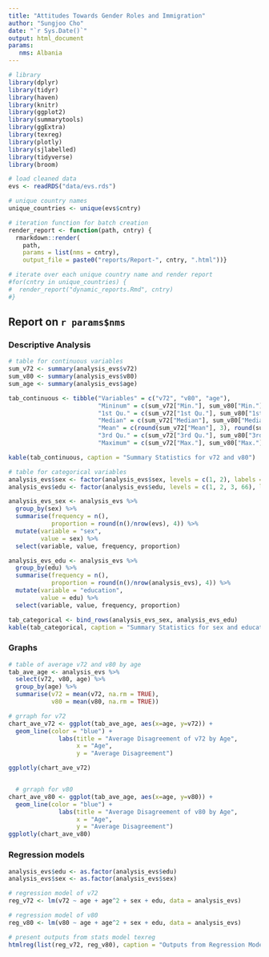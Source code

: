 ```yaml
---
title: "Attitudes Towards Gender Roles and Immigration"
author: "Sungjoo Cho"
date: "`r Sys.Date()`"
output: html_document
params:
   nms: Albania
---
```


```r
# library
library(dplyr)
library(tidyr)
library(haven)
library(knitr)
library(ggplot2)
library(summarytools)
library(ggExtra)
library(texreg)
library(plotly)
library(sjlabelled)
library(tidyverse)
library(broom)

# load cleaned data
evs <- readRDS("data/evs.rds")

# unique country names
unique_countries <- unique(evs$cntry)

# iteration function for batch creation
render_report <- function(path, cntry) {
  rmarkdown::render(
    path,
    params = list(nms = cntry),
    output_file = paste0("reports/Report-", cntry, ".html"))}

# iterate over each unique country name and render report
#for(cntry in unique_countries) {
#  render_report("dynamic_reports.Rmd", cntry)
#}
```



## Report on `r params$nms`


### Descriptive Analysis

```r
# table for continuous variables
sum_v72 <- summary(analysis_evs$v72)
sum_v80 <- summary(analysis_evs$v80)
sum_age <- summary(analysis_evs$age)

tab_continuous <- tibble("Variables" = c("v72", "v80", "age"),
                         "Mininum" = c(sum_v72["Min."], sum_v80["Min."], sum_age["Min."]),
                         "1st Qu." = c(sum_v72["1st Qu."], sum_v80["1st Qu."], sum_age["1st Qu."]),
                         "Median" = c(sum_v72["Median"], sum_v80["Median"], sum_age["Median"]),
                         "Mean" = c(round(sum_v72["Mean"], 3), round(sum_v80["Mean"], 3), sum_age["Mean"]),
                         "3rd Qu." = c(sum_v72["3rd Qu."], sum_v80["3rd Qu."], sum_age["3rd Qu."]),
                         "Maximum" = c(sum_v72["Max."], sum_v80["Max."], sum_age["Max."]))

kable(tab_continuous, caption = "Summary Statistics for v72 and v80")
```

```r
# table for categorical variables
analysis_evs$sex <- factor(analysis_evs$sex, levels = c(1, 2), labels = c("Male", "Female"))
analysis_evs$edu <- factor(analysis_evs$edu, levels = c(1, 2, 3, 66), labels = c("lower", "medium", "higher", "other"))

analysis_evs_sex <- analysis_evs %>%
  group_by(sex) %>%
  summarise(frequency = n(),
            proportion = round(n()/nrow(evs), 4)) %>%
  mutate(variable = "sex",
         value = sex) %>%
  select(variable, value, frequency, proportion)

analysis_evs_edu <- analysis_evs %>%
  group_by(edu) %>%
  summarise(frequency = n(),
            proportion = round(n()/nrow(analysis_evs), 4)) %>%
  mutate(variable = "education",
         value = edu) %>%
  select(variable, value, frequency, proportion)

tab_categorical <- bind_rows(analysis_evs_sex, analysis_evs_edu)
kable(tab_categorical, caption = "Summary Statistics for sex and education")
```

### Graphs

```r
# table of average v72 and v80 by age
tab_ave_age <- analysis_evs %>%
  select(v72, v80, age) %>%
  group_by(age) %>%
  summarise(v72 = mean(v72, na.rm = TRUE),
            v80 = mean(v80, na.rm = TRUE))

# grraph for v72
chart_ave_v72 <- ggplot(tab_ave_age, aes(x=age, y=v72)) +
  geom_line(color = "blue") +
              labs(title = "Average Disagreement of v72 by Age", 
                   x = "Age", 
                   y = "Average Disagreement")

ggplotly(chart_ave_v72)


  # grraph for v80
chart_ave_v80 <- ggplot(tab_ave_age, aes(x=age, y=v80)) +
  geom_line(color = "blue") +
              labs(title = "Average Disagreement of v80 by Age", 
                   x = "Age", 
                   y = "Average Disagreement")
ggplotly(chart_ave_v80)
```


### Regression models
```r
analysis_evs$edu <- as.factor(analysis_evs$edu)
analysis_evs$sex <- as.factor(analysis_evs$sex)

# regression model of v72
reg_v72 <- lm(v72 ~ age + age^2 + sex + edu, data = analysis_evs)

# regression model of v80
reg_v80 <- lm(v80 ~ age + age^2 + sex + edu, data = analysis_evs)

# present outputs from stats model texreg
htmlreg(list(reg_v72, reg_v80), caption = "Outputs from Regression Models", type = "html")
```







